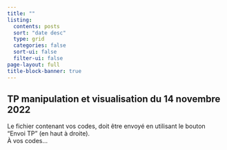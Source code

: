 ```yaml
---
title: ""
listing:
  contents: posts
  sort: "date desc"
  type: grid
  categories: false
  sort-ui: false
  filter-ui: false
page-layout: full
title-block-banner: true
---
```


## TP manipulation et visualisation du 14 novembre 2022

Le fichier contenant vos codes, doit être envoyé en utilisant le bouton "Envoi TP" (en haut à droite).\
À vos codes...

